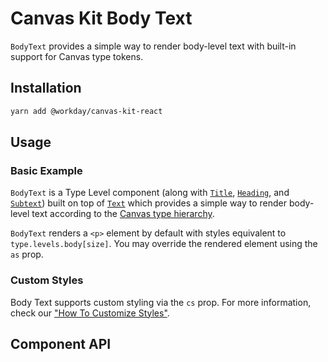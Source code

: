 

# Canvas Kit Body Text

`BodyText` provides a simple way to render body-level text with built-in support for Canvas type
tokens.

## Installation

```sh
yarn add @workday/canvas-kit-react
```

## Usage

### Basic Example

`BodyText` is a Type Level component (along with [`Title`](/components/text/title/),
[`Heading`](/components/text/heading/), and [`Subtext`](/components/text/subtext/)) built on top of
[`Text`](/components/text/text/) which provides a simple way to render body-level text according to
the [Canvas type hierarchy](/tokens/type/#type-styles).

`BodyText` renders a `<p>` element by default with styles equivalent to `type.levels.body[size]`.
You may override the rendered element using the `as` prop.

<ExampleCodeBlock code={Basic} />

### Custom Styles

Body Text supports custom styling via the `cs` prop. For more information, check our
["How To Customize Styles"](https://workday.github.io/canvas-kit/?path=/docs/styling-how-to-customize-styles--docs).

## Component API

<SymbolDoc name="BodyText" fileName="/react/" />

